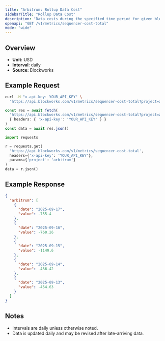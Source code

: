 ```yaml
---
title: "Arbitrum: Rollup Data Cost"
sidebarTitle: "Rollup Data Cost"
description: "Data costs during the specified time period for given blockchain."
openapi: "GET /v1/metrics/sequencer-cost-total"
mode: "wide"
---
```


## Overview

- **Unit:** USD
- **Interval:** daily
- **Source:** Blockworks

## Example Request

<CodeGroup>

```bash cURL
curl -H "x-api-key: YOUR_API_KEY" \
  "https://api.blockworks.com/v1/metrics/sequencer-cost-total?project=arbitrum"
```

```typescript TypeScript
const res = await fetch(
  'https://api.blockworks.com/v1/metrics/sequencer-cost-total?project=arbitrum',
  { headers: { 'x-api-key': 'YOUR_API_KEY' } }
)
const data = await res.json()
```

```python Python
import requests

r = requests.get(
  'https://api.blockworks.com/v1/metrics/sequencer-cost-total',
  headers={'x-api-key': 'YOUR_API_KEY'},
  params={'project': 'arbitrum'}
)
data = r.json()
```

</CodeGroup>

## Example Response

```json
{
  "arbitrum": [
    {
      "date": "2025-09-17",
      "value": -755.4
    },
    {
      "date": "2025-09-16",
      "value": -760.26
    },
    {
      "date": "2025-09-15",
      "value": -1149.6
    },
    {
      "date": "2025-09-14",
      "value": -436.42
    },
    {
      "date": "2025-09-13",
      "value": -454.63
    }
  ]
}
```

## Notes
- Intervals are daily unless otherwise noted.
- Data is updated daily and may be revised after late-arriving data.